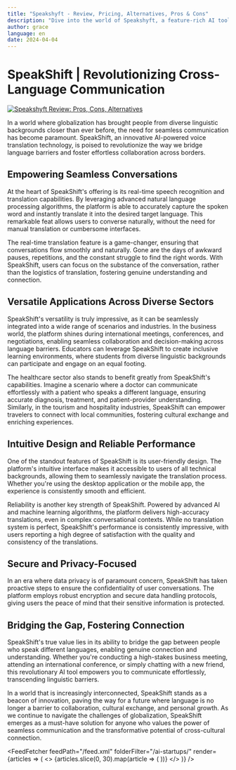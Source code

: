 ```yaml
---
title: "Speakshyft - Review, Pricing, Alternatives, Pros & Cons"
description: "Dive into the world of Speakshyft, a feature-rich AI tool. Learn about its features, pricing, and how it's making an impact. Don't miss out!"
author: grace
language: en
date: 2024-04-04
---
```

        
# SpeakShift | Revolutionizing Cross-Language Communication


<BlogHeader />


[![Speakshyft Review: Pros, Cons, Alternatives](/ai-startups/speakshyft.png)](https://www.speakshift.ai/)



In a world where globalization has brought people from diverse linguistic backgrounds closer than ever before, the need for seamless communication has become paramount. SpeakShift, an innovative AI-powered voice translation technology, is poised to revolutionize the way we bridge language barriers and foster effortless collaboration across borders.

## Empowering Seamless Conversations

At the heart of SpeakShift's offering is its real-time speech recognition and translation capabilities. By leveraging advanced natural language processing algorithms, the platform is able to accurately capture the spoken word and instantly translate it into the desired target language. This remarkable feat allows users to converse naturally, without the need for manual translation or cumbersome interfaces.

The real-time translation feature is a game-changer, ensuring that conversations flow smoothly and naturally. Gone are the days of awkward pauses, repetitions, and the constant struggle to find the right words. With SpeakShift, users can focus on the substance of the conversation, rather than the logistics of translation, fostering genuine understanding and connection.

## Versatile Applications Across Diverse Sectors

SpeakShift's versatility is truly impressive, as it can be seamlessly integrated into a wide range of scenarios and industries. In the business world, the platform shines during international meetings, conferences, and negotiations, enabling seamless collaboration and decision-making across language barriers. Educators can leverage SpeakShift to create inclusive learning environments, where students from diverse linguistic backgrounds can participate and engage on an equal footing.

The healthcare sector also stands to benefit greatly from SpeakShift's capabilities. Imagine a scenario where a doctor can communicate effortlessly with a patient who speaks a different language, ensuring accurate diagnosis, treatment, and patient-provider understanding. Similarly, in the tourism and hospitality industries, SpeakShift can empower travelers to connect with local communities, fostering cultural exchange and enriching experiences.

## Intuitive Design and Reliable Performance

One of the standout features of SpeakShift is its user-friendly design. The platform's intuitive interface makes it accessible to users of all technical backgrounds, allowing them to seamlessly navigate the translation process. Whether you're using the desktop application or the mobile app, the experience is consistently smooth and efficient.

Reliability is another key strength of SpeakShift. Powered by advanced AI and machine learning algorithms, the platform delivers high-accuracy translations, even in complex conversational contexts. While no translation system is perfect, SpeakShift's performance is consistently impressive, with users reporting a high degree of satisfaction with the quality and consistency of the translations.

## Secure and Privacy-Focused

In an era where data privacy is of paramount concern, SpeakShift has taken proactive steps to ensure the confidentiality of user conversations. The platform employs robust encryption and secure data handling protocols, giving users the peace of mind that their sensitive information is protected.

## Bridging the Gap, Fostering Connection

SpeakShift's true value lies in its ability to bridge the gap between people who speak different languages, enabling genuine connection and understanding. Whether you're conducting a high-stakes business meeting, attending an international conference, or simply chatting with a new friend, this revolutionary AI tool empowers you to communicate effortlessly, transcending linguistic barriers.

In a world that is increasingly interconnected, SpeakShift stands as a beacon of innovation, paving the way for a future where language is no longer a barrier to collaboration, cultural exchange, and personal growth. As we continue to navigate the challenges of globalization, SpeakShift emerges as a must-have solution for anyone who values the power of seamless communication and the transformative potential of cross-cultural connection.


<AdComponent />


<FeedFetcher feedPath="/feed.xml" folderFilter="/ai-startups/" render={articles => (
    <>
        <Cards>
            {articles.slice(0, 30).map(article => (
                <Card key={article.link} title={article.title} href={article.link} />
            ))}
        </Cards>
    </>
)} />

